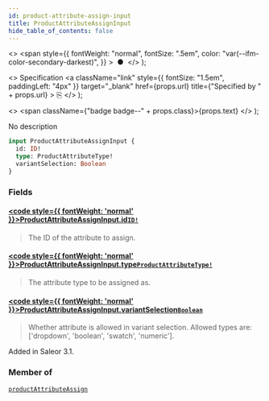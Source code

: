 ```yaml
---
id: product-attribute-assign-input
title: ProductAttributeAssignInput
hide_table_of_contents: false
---
```


  <>
    <span
      style={{
        fontWeight: "normal",
        fontSize: ".5em",
        color: "var(--ifm-color-secondary-darkest)",
      }}
    >
      &nbsp;●&nbsp;
    </span>
  </>
);

  <>
    Specification
    <a
      className="link"
      style={{ fontSize: "1.5em", paddingLeft: "4px" }}
      target="\_blank"
      href={props.url}
      title={"Specified by " + props.url}
    >
      ⎘
    </a>
  </>
);

  <>
    <span className={"badge badge--" + props.class}>{props.text}</span>
  </>
);

No description

```graphql
input ProductAttributeAssignInput {
  id: ID!
  type: ProductAttributeType!
  variantSelection: Boolean
}
```

### Fields

#### [<code style={{ fontWeight: 'normal' }}>ProductAttributeAssignInput.<b>id</b></code>](#)<Bullet />[`ID!`](../../../storefront/miscellaneous/scalars/id) <Badge class="secondary" text="non-null"/> <Badge class="secondary" text="scalar"/>

> The ID of the attribute to assign.

#### [<code style={{ fontWeight: 'normal' }}>ProductAttributeAssignInput.<b>type</b></code>](#)<Bullet />[`ProductAttributeType!`](../../../storefront/products/enums/product-attribute-type) <Badge class="secondary" text="non-null"/> <Badge class="secondary" text="enum"/>

> The attribute type to be assigned as.

#### [<code style={{ fontWeight: 'normal' }}>ProductAttributeAssignInput.<b>variantSelection</b></code>](#)<Bullet />[`Boolean`](../../../storefront/miscellaneous/scalars/boolean) <Badge class="secondary" text="scalar"/>

> Whether attribute is allowed in variant selection. Allowed types are: ['dropdown', 'boolean', 'swatch', 'numeric'].

Added in Saleor 3.1.

>

### Member of

[`productAttributeAssign`](../../../storefront/products/mutations/product-attribute-assign) <Badge class="secondary" text="mutation"/>

